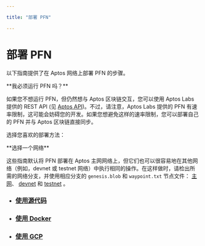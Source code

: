 ```yaml
---

title: "部署 PFN"

---
```



# 部署 PFN

以下指南提供了在 Aptos 网络上部署 PFN 的步骤。

<Callout type="info">
**我必须运行 PFN 吗？**<br />

如果您不想运行 PFN，但仍然想与 Aptos 区块链交互，您可以使用 Aptos Labs 提供的 REST API (见 [Aptos API](../../../build/apis.mdx))。不过，请注意，Aptos Labs 提供的 PFN 有速率限制，这可能会妨碍您的开发。如果您想避免这样的速率限制，您可以部署自己的 PFN 并与 Aptos 区块链直接同步。

</Callout>

选择您喜欢的部署方法：

<Callout type="warning">
**选择一个网络**<br />

这些指南默认将 PFN 部署在 Aptos 主网网络上，但它们也可以很容易地在其他网络（例如，devnet 或 testnet 网络）中执行相同的操作。在这样做时，请检出所需的网络分支，并使用相应分支的 `genesis.blob` 和 `waypoint.txt` 节点文件：
[主网](../configure/node-files-all-networks/node-files-mainnet.mdx)、
[devnet](../configure/node-files-all-networks/node-files-devnet.mdx) 和
[testnet](../configure/node-files-all-networks/node-files-testnet.mdx) 。

</Callout>

- ### [使用源代码](deployments/using-source-code.mdx)
- ### [使用 Docker](deployments/using-docker.mdx)
- ### [使用 GCP](deployments/using-gcp.mdx)
